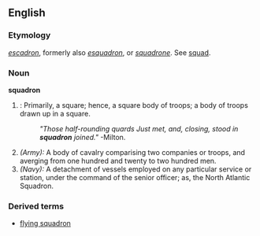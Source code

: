 ==English==

{{webster}}
===Etymology===
{{F.}} ''[[escadron]]'', formerly also ''[[esquadron]]'', or {{It.}} ''[[squadrone]]''.  See [[squad]].

===Noun===
'''squadron'''
# {{dated}}: Primarily, a square; hence, a square body of troops; a body of troops drawn up in a square.
#:''"Those half-rounding quards Just met, and, closing, stood in '''squadron''' joined."''  -Milton.
# ''(Army):'' A body of cavalry comparising two companies or troops, and averging from one hundred and twenty to two hundred men.
# ''(Navy):'' A detachment of vessels employed on any particular service or station, under the command of the senior officer; as, the North Atlantic Squadron.

===Derived terms===
*[[flying squadron]] <!--A squadron of observation or practice, that cruises rapidly about from place to place. -->